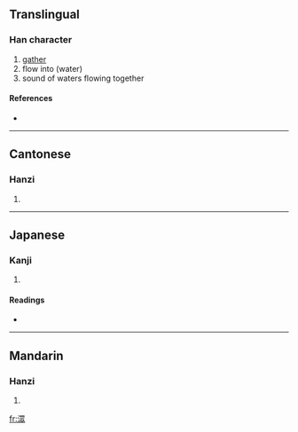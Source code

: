 {{see|潨}}
==Translingual==

===Han character===
{{Han char|rn=85|rad=水|as=11|sn=14|four=3618<sub>2</sub>|canj=水田中人 (EWLO)}}

# [[gather]]
# flow into (water)
# sound of waters flowing together

====References====
* {{Han ref|kx=0648.100|dkj=18187|hdz=31724.020|uh=6F40|ud=28480|bh=E2A6|bd=58022}}

----

==Cantonese==

===Hanzi===
{{yue-hanzi|jyut=|y=chung4}}

# {{defn|Cantonese}}

----

==Japanese==

===Kanji===
{{ja-kanji|grade=|rs=水11}}

# {{defn|Japanese}}

====Readings====
* {{ja-readings|on=[[そう]] (sō)|kun=[[あつまる]] (atsumaru)}}

----

==Mandarin==

===Hanzi===
{{cmn-hanzi|pin=[[cóng]] ([[cong2]]), [[sòu]] ([[sou4]])|wg=ts'ung<sup>2</sup>, sou<sup>4</sup>}}

# {{defn|Mandarin}}

[[fr:潀]]